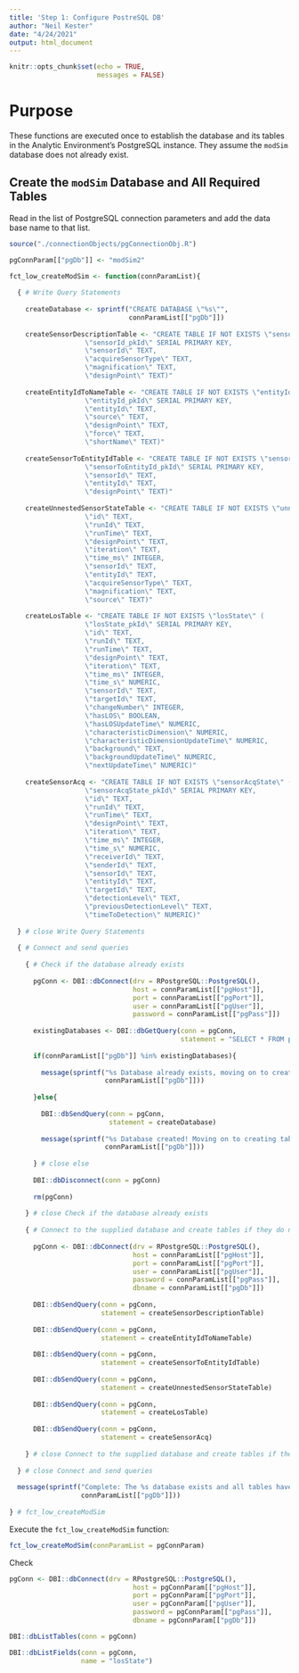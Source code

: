 ```yaml
---
title: 'Step 1: Configure PostreSQL DB'
author: "Neil Kester"
date: "4/24/2021"
output: html_document
---
```


```r
knitr::opts_chunk$set(echo = TRUE,
                      messages = FALSE)
```

# Purpose

These functions are executed once to establish the database and its tables in the Analytic Environment's PostgreSQL instance. They assume the `modSim` database does not already exist.

## Create the `modSim` Database and All Required Tables  

Read in the list of PostgreSQL connection parameters and add the data base name to that list.

```r

source("./connectionObjects/pgConnectionObj.R")

pgConnParam[["pgDb"]] <- "modSim2"

fct_low_createModSim <- function(connParamList){
  
  { # Write Query Statements 
    
    createDatabase <- sprintf("CREATE DATABASE \"%s\"",
                              connParamList[["pgDb"]])
    
    createSensorDescriptionTable <- "CREATE TABLE IF NOT EXISTS \"sensorDescription\" (
                   \"sensorId_pkId\" SERIAL PRIMARY KEY,
                   \"sensorId\" TEXT,
                   \"acquireSensorType\" TEXT,
                   \"magnification\" TEXT,
                   \"designPoint\" TEXT)"
    
    createEntityIdToNameTable <- "CREATE TABLE IF NOT EXISTS \"entityIdToName\" (
                   \"entityId_pkId\" SERIAL PRIMARY KEY,
                   \"entityId\" TEXT,
                   \"source\" TEXT,
                   \"designPoint\" TEXT,
                   \"force\" TEXT,
                   \"shortName\" TEXT)"
    
    createSensorToEntityIdTable <- "CREATE TABLE IF NOT EXISTS \"sensorToEntityId\" (
                   \"sensorToEntityId_pkId\" SERIAL PRIMARY KEY,
                   \"sensorId\" TEXT,
                   \"entityId\" TEXT,
                   \"designPoint\" TEXT)"
    
    createUnnestedSensorStateTable <- "CREATE TABLE IF NOT EXISTS \"unnestedSensorState\" (
                   \"id\" TEXT,
                   \"runId\" TEXT,
                   \"runTime\" TEXT,
                   \"designPoint\" TEXT,
                   \"iteration\" TEXT,
                   \"time_ms\" INTEGER,
                   \"sensorId\" TEXT,
                   \"entityId\" TEXT,
                   \"acquireSensorType\" TEXT,
                   \"magnification\" TEXT,
                   \"source\" TEXT)"
    
    createLosTable <- "CREATE TABLE IF NOT EXISTS \"losState\" (
                   \"losState_pkId\" SERIAL PRIMARY KEY,
                   \"id\" TEXT,
                   \"runId\" TEXT,
                   \"runTime\" TEXT,
                   \"designPoint\" TEXT,
                   \"iteration\" TEXT,
                   \"time_ms\" INTEGER,
                   \"time_s\" NUMERIC,
                   \"sensorId\" TEXT,
                   \"targetId\" TEXT,
                   \"changeNumber\" INTEGER,
                   \"hasLOS\" BOOLEAN,
                   \"hasLOSUpdateTime\" NUMERIC,
                   \"characteristicDimension\" NUMERIC,
                   \"characteristicDimensionUpdateTime\" NUMERIC,
                   \"background\" TEXT,
                   \"backgroundUpdateTime\" NUMERIC,
                   \"nextUpdateTime\" NUMERIC)"
    
    createSensorAcq <- "CREATE TABLE IF NOT EXISTS \"sensorAcqState\" (
                   \"sensorAcqState_pkId\" SERIAL PRIMARY KEY,
                   \"id\" TEXT,
                   \"runId\" TEXT,
                   \"runTime\" TEXT,
                   \"designPoint\" TEXT,
                   \"iteration\" TEXT,
                   \"time_ms\" INTEGER,
                   \"time_s\" NUMERIC,
                   \"receiverId\" TEXT,
                   \"senderId\" TEXT,
                   \"sensorId\" TEXT,
                   \"entityId\" TEXT,
                   \"targetId\" TEXT,
                   \"detectionLevel\" TEXT,
                   \"previousDetectionLevel\" TEXT,
                   \"timeToDetection\" NUMERIC)"
    
  } # close Write Query Statements
  
  { # Connect and send queries
    
    { # Check if the database already exists
      
      pgConn <- DBI::dbConnect(drv = RPostgreSQL::PostgreSQL(),
                               host = connParamList[["pgHost"]],
                               port = connParamList[["pgPort"]],
                               user = connParamList[["pgUser"]],
                               password = connParamList[["pgPass"]])
      
      existingDatabases <- DBI::dbGetQuery(conn = pgConn,
                                           statement = "SELECT * FROM pg_database")$datname
      
      if(connParamList[["pgDb"]] %in% existingDatabases){
        
        message(sprintf("%s Database already exists, moving on to creating tables",
                        connParamList[["pgDb"]]))
        
      }else{
        
        DBI::dbSendQuery(conn = pgConn,
                         statement = createDatabase)
        
        message(sprintf("%s Database created! Moving on to creating tables",
                        connParamList[["pgDb"]]))
        
      } # close else
      
      DBI::dbDisconnect(conn = pgConn)
      
      rm(pgConn)
      
    } # close Check if the database already exists
    
    { # Connect to the supplied database and create tables if they do not exist
      
      pgConn <- DBI::dbConnect(drv = RPostgreSQL::PostgreSQL(),
                               host = connParamList[["pgHost"]],
                               port = connParamList[["pgPort"]],
                               user = connParamList[["pgUser"]],
                               password = connParamList[["pgPass"]],
                               dbname = connParamList[["pgDb"]])
      
      DBI::dbSendQuery(conn = pgConn,
                       statement = createSensorDescriptionTable)
      
      DBI::dbSendQuery(conn = pgConn,
                       statement = createEntityIdToNameTable)
      
      DBI::dbSendQuery(conn = pgConn,
                       statement = createSensorToEntityIdTable)
      
      DBI::dbSendQuery(conn = pgConn,
                       statement = createUnnestedSensorStateTable)
      
      DBI::dbSendQuery(conn = pgConn,
                       statement = createLosTable)
      
      DBI::dbSendQuery(conn = pgConn,
                       statement = createSensorAcq)
      
    } # close Connect to the supplied database and create tables if they do not exist
    
  } # close Connect and send queries
  
  message(sprintf("Complete: The %s database exists and all tables have been created!",
                  connParamList[["pgDb"]]))
  
} # fct_low_createModSim
```  

Execute the `fct_low_createModSim` function:  

```r

fct_low_createModSim(connParamList = pgConnParam)

```  
Check  

```r

pgConn <- DBI::dbConnect(drv = RPostgreSQL::PostgreSQL(),
                               host = pgConnParam[["pgHost"]],
                               port = pgConnParam[["pgPort"]],
                               user = pgConnParam[["pgUser"]],
                               password = pgConnParam[["pgPass"]],
                               dbname = pgConnParam[["pgDb"]])

DBI::dbListTables(conn = pgConn)  

DBI::dbListFields(conn = pgConn,
                  name = "losState")

```


